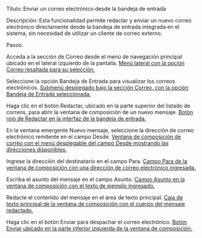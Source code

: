 Título: Enviar un correo electrónico desde la bandeja de entrada

Descripción: Esta funcionalidad permite redactar y enviar un nuevo correo electrónico directamente desde la bandeja de entrada integrada en el sistema, sin necesidad de utilizar un cliente de correo externo.

Pasos:

Acceda a la sección de Correo desde el menú de navegación principal ubicado en el lateral izquierdo de la pantalla.  [Menú lateral con la opción Correo resaltada para su selección.](https://files-public-web.s3-us-west-2.amazonaws.com/1978/video_screenshots/2025/09/12/screenshot_1757707878_0_68c47e665ffc4.jpg)


Seleccione la opción Bandeja de Entrada para visualizar los correos electrónicos.  [Submenú desplegado bajo la sección Correo, con la opción Bandeja de Entrada seleccionada.](https://files-public-web.s3-us-west-2.amazonaws.com/1978/video_screenshots/2025/09/12/screenshot_1757707878_1_68c47e667fdd2.jpg)


Haga clic en el botón Redactar, ubicado en la parte superior del listado de correos, para abrir la ventana de composición de un nuevo mensaje.  [Botón rojo de Redactar en la interfaz de la bandeja de entrada.](https://files-public-web.s3-us-west-2.amazonaws.com/1978/video_screenshots/2025/09/12/screenshot_1757707878_2_68c47e6692348.jpg)


En la ventana emergente Nuevo mensaje, seleccione la dirección de correo electrónico remitente en el campo Desde.  [Ventana de composición de correo con el menú desplegable del campo Desde mostrando las direcciones disponibles.](https://files-public-web.s3-us-west-2.amazonaws.com/1978/video_screenshots/2025/09/12/screenshot_1757707878_3_68c47e66b4249.jpg)


Ingrese la dirección del destinatario en el campo Para.  [Campo Para de la ventana de composición con una dirección de correo electrónico ingresada.](https://files-public-web.s3-us-west-2.amazonaws.com/1978/video_screenshots/2025/09/12/screenshot_1757707878_4_68c47e66d1f78.jpg)


Escriba el asunto del mensaje en el campo Asunto.  [Campo Asunto en la ventana de composición con el texto de ejemplo ingresado.](https://files-public-web.s3-us-west-2.amazonaws.com/1978/video_screenshots/2025/09/12/screenshot_1757707879_5_68c47e675797d.jpg)


Redacte el contenido del mensaje en el área de texto principal.  [Caja de texto principal de la ventana de composición con el cuerpo del mensaje redactado.](https://files-public-web.s3-us-west-2.amazonaws.com/1978/video_screenshots/2025/09/12/screenshot_1757707879_6_68c47e677978f.jpg)


Haga clic en el botón Enviar para despachar el correo electrónico.  [Botón Enviar ubicado en la parte inferior izquierda de la ventana de composición.](https://files-public-web.s3-us-west-2.amazonaws.com/1978/video_screenshots/2025/09/12/screenshot_1757707879_7_68c47e6789629.jpg)
